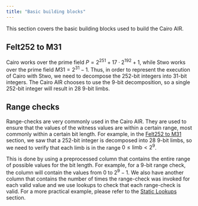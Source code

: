 ```yaml
---
title: "Basic building blocks"
---
```


This section covers the basic building blocks used to build the Cairo AIR.

## Felt252 to M31

Cairo works over the prime field $P = 2^{251} + 17 \cdot 2^{192} + 1$, while Stwo works over the prime field $M31 = 2^{31} - 1$. Thus, in order to represent the execution of Cairo with Stwo, we need to decompose the 252-bit integers into 31-bit integers. The Cairo AIR chooses to use the 9-bit decomposition, so a single 252-bit integer will result in 28 9-bit limbs.
## Range checks

Range-checks are very commonly used in the Cairo AIR.
They are used to ensure that the values of the witness values are within a certain range, most commonly within a certain bit length.
For example, in the [Felt252 to M31](#felt252-to-m31) section, we saw that a 252-bit integer is decomposed into 28 9-bit limbs, so we need to verify that each limb is in the range $0 \leq \text{limb} < 2^{9}$.

This is done by using a preprocessed column that contains the entire range of possible values for the bit length.
For example, for a 9-bit range check, the column will contain the values from 0 to $2^9 − 1$.
We also have another column that contains the number of times the range-check was invoked for each valid value and we use lookups to check that each range-check is valid.
For a more practical example, please refer to the [Static Lookups](/stwo-book/air-development/static-lookups) section.